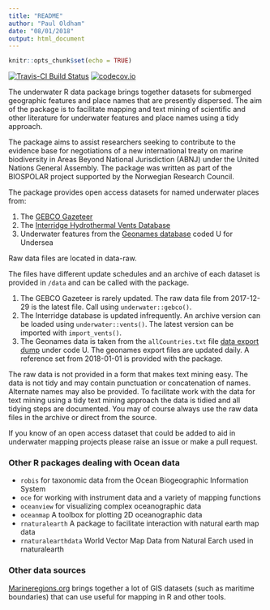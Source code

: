 ```yaml
---
title: "README"
author: "Paul Oldham"
date: "08/01/2018"
output: html_document
---
```


```r
knitr::opts_chunk$set(echo = TRUE)
```
[![Travis-CI Build Status](https://travis-ci.org/poldham/lensr.svg?branch=master)](https://travis-ci.org/poldham/lensr)
[![codecov.io](https://codecov.io/github/poldham/lensr/coverage.svg?branch=master)](https://codecov.io/github/poldham/lensr?branch=master)



The underwater R data package brings together datasets for submerged geographic features and place names that are presently dispersed. The aim of the package is to facilitate mapping and text mining of scientific and other literature for underwater features and place names using a tidy approach. 

The package aims to assist researchers seeking to contribute to the evidence base for negotiations of a new international treaty on marine biodiversity in Areas Beyond National Jurisdiction (ABNJ) under the United Nations General Assembly. The package was written as part of the BIOSPOLAR project supported by the Norwegian Research Council. 

The package provides open access datasets for named underwater places from:

1. The [GEBCO Gazeteer](https://www.gebco.net/data_and_products/undersea_feature_names/)
2. The [Interridge Hydrothermal Vents Database](https://vents-data.interridge.org/)
3. Underwater features from the [Geonames database](http://www.geonames.org/export/) coded U for Undersea

Raw data files are located in data-raw. 

The files have different update schedules and an archive of each dataset is provided in `/data` and can be called with the package. 

1. The GEBCO Gazeteer is rarely updated. The raw data file from 2017-12-29 is the latest file. Call using `underwater::gebco()`. 
2. The Interridge database is updated infrequently. An archive version can be loaded using `underwater::vents()`. The latest version can be imported with `import_vents()`.
3. The Geonames data is taken from the `allCountries.txt` file [data export dump](http://download.geonames.org/export/dump/) under code U. The geonames export files are updated daily. A reference set from 2018-01-01 is provided with the package. 

The raw data is not provided in a form that makes text mining easy. The data is not tidy and may contain punctuation or concatenation of names. Alternate names may also be provided. To facilitate work with the data for text mining using a tidy text mining approach the data is tidied and all tidying steps are documented. You may of course always use the raw data files in the archive or direct from the source. 

If you know of an open access dataset that could be added to aid in underwater mapping projects please raise an issue or make a pull request.

### Other R packages dealing with Ocean data

- `robis` for taxonomic data from the Ocean Biogeographic Information System
- `oce` for working with instrument data and a variety of mapping functions
- `oceanview` for visualizing complex oceanographic data
- `oceanmap` A toolbox for plotting 2D oceanographic data
- `rnaturalearth` A package to facilitate interaction with natural earth map data
- `rnaturalearthdata` World Vector Map Data from Natural Earch used in rnaturalearth

### Other data sources

[Marineregions.org](http://www.marineregions.org/downloads.php) brings together a lot of GIS datasets (such as maritime boundaries) that can use useful for mapping in R and other tools. 

